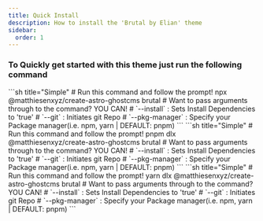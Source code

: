 ```yaml
---
title: Quick Install
description: How to install the 'Brutal by Elian' theme
sidebar:
  order: 1
---
```


<MXYZIntegration 
    title="@matthiesenxyz/create-astro-ghostcms" 
    githubIntegrationURL='https://github.com/MatthiesenXYZ/astro-ghostcms/tree/main/packages/create-astro-ghostcms/'
    gitlabIntegrationURL='https://gitlab.com/matthiesenxyz/astro-ghostcms/-/tree/main/packages/create-astro-ghostcms?ref_type=heads'
    />
    
<LinkCard
  title="Demo"
  href="https://brutal-demo.astro-ghostcms.xyz/"
  description="Live Demo of BrutalbyElian Theme"
/>

### To Quickly get started with this theme just run the following command
<Tabs>
  <TabItem label="npm">
    ```sh title="Simple"
    # Run this command and follow the prompt!
    npx @matthiesenxyz/create-astro-ghostcms brutal 
    # Want to pass arguments through to the command?  YOU CAN!
    #  `--install`     : Sets Install Dependencies to 'true'
    #  `--git`         : Initiates git Repo
    #  `--pkg-manager` : Specify your Package manager(i.e. npm, yarn | DEFAULT: pnpm)
    ```
  </TabItem>
  <TabItem label="pnpm">
    ```sh title="Simple"
    # Run this command and follow the prompt!
    pnpm dlx @matthiesenxyz/create-astro-ghostcms brutal 
    # Want to pass arguments through to the command?  YOU CAN!
    #  `--install`     : Sets Install Dependencies to 'true'
    #  `--git`         : Initiates git Repo
    #  `--pkg-manager` : Specify your Package manager(i.e. npm, yarn | DEFAULT: pnpm)
    ```
  </TabItem>
  <TabItem label="yarn">
    ```sh title="Simple"
    # Run this command and follow the prompt!
    yarn dlx @matthiesenxyz/create-astro-ghostcms brutal 
    # Want to pass arguments through to the command?  YOU CAN!
    #  `--install`     : Sets Install Dependencies to 'true'
    #  `--git`         : Initiates git Repo
    #  `--pkg-manager` : Specify your Package manager(i.e. npm, yarn | DEFAULT: pnpm)
    ```
  </TabItem>
</Tabs>
